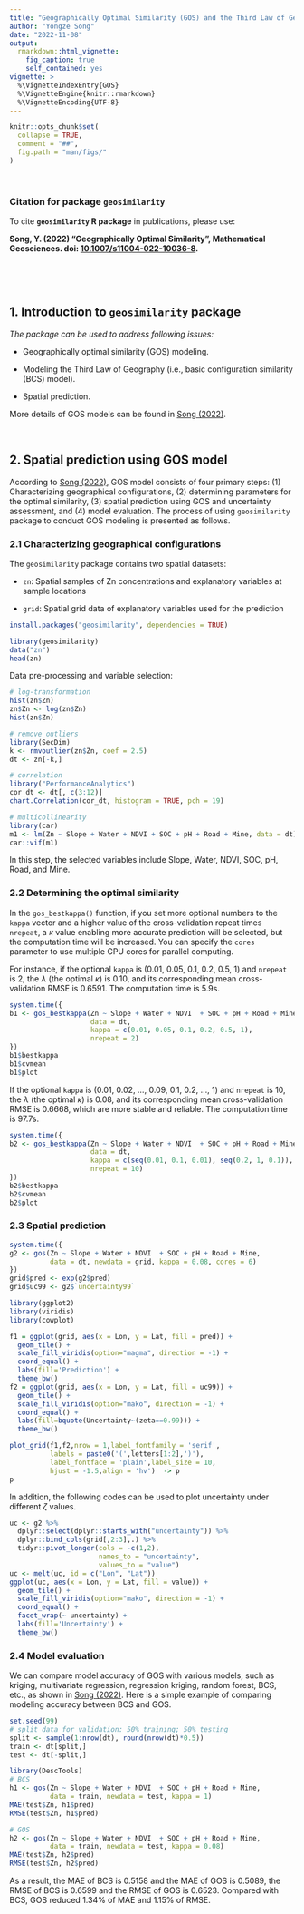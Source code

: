 ```yaml
---
title: "Geographically Optimal Similarity (GOS) and the Third Law of Geography in R"
author: "Yongze Song"
date: "2022-11-08"
output:
  rmarkdown::html_vignette:
    fig_caption: true
    self_contained: yes
vignette: >
  %\VignetteIndexEntry{GOS}
  %\VignetteEngine{knitr::rmarkdown}
  %\VignetteEncoding{UTF-8}
---
```


```r
knitr::opts_chunk$set(
  collapse = TRUE,
  comment = "##",
  fig.path = "man/figs/"
)
```


&nbsp; 



### Citation for package `geosimilarity`

To cite **`geosimilarity` R package** in publications, please use:

**Song, Y. (2022) "Geographically Optimal Similarity", Mathematical Geosciences. doi: [10.1007/s11004-022-10036-8][7].**


&nbsp; 



&nbsp; 

## 1. Introduction to `geosimilarity` package

*The package can be used to address following issues:*

- Geographically optimal similarity (GOS) modeling.

- Modeling the Third Law of Geography (i.e., basic configuration similarity (BCS) model).

- Spatial prediction. 

More details of GOS models can be found in [Song (2022)][7].

&nbsp; 



## 2. Spatial prediction using GOS model

According to [Song (2022)][7], GOS model consists of four primary steps: (1) Characterizing geographical configurations, (2) determining parameters for the optimal similarity, (3) spatial prediction using GOS and uncertainty assessment, and (4) model evaluation. The process of using `geosimilarity` package to conduct GOS modeling is presented as follows.

### 2.1 Characterizing geographical configurations

The `geosimilarity` package contains two spatial datasets:

- `zn`: Spatial samples of Zn concentrations and explanatory variables at sample locations

- `grid`: Spatial grid data of explanatory variables used for the prediction

```r
install.packages("geosimilarity", dependencies = TRUE)
```

```r
library(geosimilarity)
data("zn")
head(zn)
```

Data pre-processing and variable selection:

```r
# log-transformation
hist(zn$Zn)
zn$Zn <- log(zn$Zn)
hist(zn$Zn)

# remove outliers
library(SecDim)
k <- rmvoutlier(zn$Zn, coef = 2.5)
dt <- zn[-k,]

# correlation  
library("PerformanceAnalytics")
cor_dt <- dt[, c(3:12)]
chart.Correlation(cor_dt, histogram = TRUE, pch = 19)

# multicollinearity
library(car)
m1 <- lm(Zn ~ Slope + Water + NDVI + SOC + pH + Road + Mine, data = dt)
car::vif(m1)
```

In this step, the selected variables include Slope, Water, NDVI, SOC, pH, Road, and Mine.

### 2.2 Determining the optimal similarity

In the `gos_bestkappa()` function, if you set more optional numbers to the `kappa` vector and a higher value of the cross-validation repeat times `nrepeat`, a $\kappa$ value enabling more accurate prediction will be selected, but the computation time will be increased. You can specify the `cores` parameter to use multiple CPU cores for parallel computing.

For instance, if the optional `kappa` is (0.01, 0.05, 0.1, 0.2, 0.5, 1) and `nrepeat` is 2, the $\lambda$ (the optimal $\kappa$) is 0.10, and its corresponding mean cross-validation RMSE is 0.6591. The computation time is 5.9s. 

```r
system.time({
b1 <- gos_bestkappa(Zn ~ Slope + Water + NDVI  + SOC + pH + Road + Mine,
                    data = dt,
                    kappa = c(0.01, 0.05, 0.1, 0.2, 0.5, 1),
                    nrepeat = 2)
})
b1$bestkappa
b1$cvmean
b1$plot
```


If the optional `kappa` is (0.01, 0.02, ..., 0.09, 0.1, 0.2, ..., 1) and `nrepeat` is 10, the $\lambda$ (the optimal $\kappa$) is 0.08, and its corresponding mean cross-validation RMSE is 0.6668, which are more stable and reliable. The computation time is 97.7s. 

```r
system.time({
b2 <- gos_bestkappa(Zn ~ Slope + Water + NDVI  + SOC + pH + Road + Mine,
                    data = dt,
                    kappa = c(seq(0.01, 0.1, 0.01), seq(0.2, 1, 0.1)),
                    nrepeat = 10)
})
b2$bestkappa
b2$cvmean
b2$plot
```

### 2.3 Spatial prediction

```r
system.time({
g2 <- gos(Zn ~ Slope + Water + NDVI  + SOC + pH + Road + Mine,
          data = dt, newdata = grid, kappa = 0.08, cores = 6)
})
grid$pred <- exp(g2$pred)
grid$uc99 <- g2$`uncertainty99`

library(ggplot2)
library(viridis)
library(cowplot)

f1 = ggplot(grid, aes(x = Lon, y = Lat, fill = pred)) +
  geom_tile() +
  scale_fill_viridis(option="magma", direction = -1) +
  coord_equal() +
  labs(fill='Prediction') +
  theme_bw()
f2 = ggplot(grid, aes(x = Lon, y = Lat, fill = uc99)) +
  geom_tile() +
  scale_fill_viridis(option="mako", direction = -1) +
  coord_equal() +
  labs(fill=bquote(Uncertainty~(zeta==0.99))) +
  theme_bw()

plot_grid(f1,f2,nrow = 1,label_fontfamily = 'serif',
          labels = paste0('(',letters[1:2],')'),
          label_fontface = 'plain',label_size = 10,
          hjust = -1.5,align = 'hv')  -> p
p
```

In addition, the following codes can be used to plot uncertainty under different $\zeta$ values. 

```r
uc <- g2 %>% 
  dplyr::select(dplyr::starts_with("uncertainty")) %>% 
  dplyr::bind_cols(grid[,2:3],.) %>% 
  tidyr::pivot_longer(cols = -c(1,2),
                      names_to = "uncertainty",
                      values_to = "value")
uc <- melt(uc, id = c("Lon", "Lat"))
ggplot(uc, aes(x = Lon, y = Lat, fill = value)) +
  geom_tile() +
  scale_fill_viridis(option="mako", direction = -1) + 
  coord_equal() +
  facet_wrap(~ uncertainty) +
  labs(fill='Uncertainty') +
  theme_bw() 
```

### 2.4 Model evaluation

We can compare model accuracy of GOS with various models, such as kriging, multivariate regression, regression kriging, random forest, BCS, etc., as shown in [Song (2022)][7]. Here is a simple example of comparing modeling accuracy between BCS and GOS.  


```r
set.seed(99)
# split data for validation: 50% training; 50% testing
split <- sample(1:nrow(dt), round(nrow(dt)*0.5))
train <- dt[split,]
test <- dt[-split,]

library(DescTools)
# BCS
h1 <- gos(Zn ~ Slope + Water + NDVI  + SOC + pH + Road + Mine,
          data = train, newdata = test, kappa = 1)
MAE(test$Zn, h1$pred)
RMSE(test$Zn, h1$pred)

# GOS
h2 <- gos(Zn ~ Slope + Water + NDVI  + SOC + pH + Road + Mine,
          data = train, newdata = test, kappa = 0.08)
MAE(test$Zn, h2$pred)
RMSE(test$Zn, h2$pred)
```

As a result, the MAE of BCS is 0.5158 and the MAE of GOS is 0.5089, the RMSE of BCS is 0.6599 and the RMSE of GOS is 0.6523. Compared with BCS, GOS reduced 1.34% of MAE and 1.15% of RMSE.




&nbsp; 



[7]: https://doi.org/10.1007/s11004-022-10036-8


&nbsp; 
&nbsp; 
